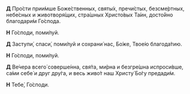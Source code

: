 **Д** Про́сти прии́мше Боже́ственных, святы́х, пречи́стых, безсме́ртных, небе́сных и животворя́щих, стра́шных Христо́вых Та́ин, досто́йно благодари́м Го́спода.

**Н** Го́споди, поми́луй.

**Д** Заступи́, спаси́, поми́луй и сохрани́ нас, Бо́же, Твое́ю благода́тию.

**Н** Го́споди, поми́луй.

**Д** Ве́чера всего́ соверше́нна, свя́та, ми́рна и безгре́шна испроси́вше, са́ми себе́ и друг дру́га, и весь живо́т наш Христу́ Бо́гу предади́м.

**Н** Тебе́, Го́споди.
